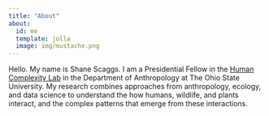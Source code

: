 ```yaml
---
title: "About"
about:
  id: me
  template: jolla
  image: img/mustache.png
---
```


Hello. My name is Shane Scaggs. I am a Presidential Fellow in the [Human Complexity Lab](https://u.osu.edu/hclab/) in the Department of Anthropology at The Ohio State University. My research combines approaches from anthropology, ecology, and data science to understand the how humans, wildlife, and plants interact, and the complex patterns that emerge from these interactions. 